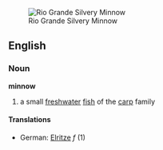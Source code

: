 [[Image:Minnow up close2.jpg|thumb|right|Rio Grande Silvery Minnow]]
==English==
===Noun===
'''minnow'''
# a small [[freshwater]] [[fish]] of the [[carp]] family
====Translations====
*German: [[Elritze]] ''f'' (1)
